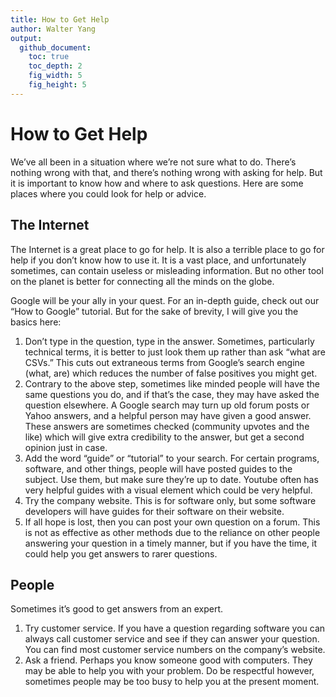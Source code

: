 ```yaml
---
title: How to Get Help
author: Walter Yang
output:
  github_document:
    toc: true
    toc_depth: 2
    fig_width: 5
    fig_height: 5
---
```

 
# How to Get Help
 
We’ve all been in a situation where we’re not sure what to do.  There’s nothing wrong with that, and there’s nothing wrong with asking for help.  But it is important to know how and where to ask questions.  Here are some places where you could look for help or advice.
 
## The Internet
 
The Internet is a great place to go for help.  It is also a terrible place to go for help if you don’t know how to use it.  It is a vast place, and unfortunately sometimes, can contain useless or misleading information.  But no other tool on the planet is better for connecting all the minds on the globe.
 
Google will be your ally in your quest.  For an in-depth guide, check out our “How to Google” tutorial.  But for the sake of brevity, I will give you the basics here:
 
1) Don’t type in the question, type in the answer.  Sometimes, particularly technical terms, it is better to just look them up rather than ask “what are CSVs.”  This cuts out extraneous terms from Google’s search engine (what, are) which reduces the number of false positives you might get.
2) Contrary to the above step, sometimes like minded people will have the same questions you do, and if that’s the case, they may have asked the question elsewhere.  A Google search may turn up old forum posts or Yahoo answers, and a helpful person may have given a good answer.  These answers are sometimes checked (community upvotes and the like) which will give extra credibility to the answer, but get a second opinion just in case.
3) Add the word “guide” or “tutorial” to your search.  For certain programs, software, and other things, people will have posted guides to the subject.  Use them, but make sure they’re up to date.  Youtube often has very helpful guides with a visual element which could be very helpful.
4) Try the company website.  This is for software only, but some software developers will have guides for their software on their website.
5) If all hope is lost, then you can post your own question on a forum.  This is not as effective as other methods due to the reliance on other people answering your question in a timely manner, but if you have the time, it could help you get answers to rarer questions.
 
## People
 
Sometimes it’s good to get answers from an expert.
 
1) Try customer service.  If you have a question regarding software you can always call customer service and see if they can answer your question.  You can find most customer service numbers on the company’s website.
2) Ask a friend.  Perhaps you know someone good with computers.  They may be able to help you with your problem.  Do be respectful however, sometimes people may be too busy to help you at the present moment.
